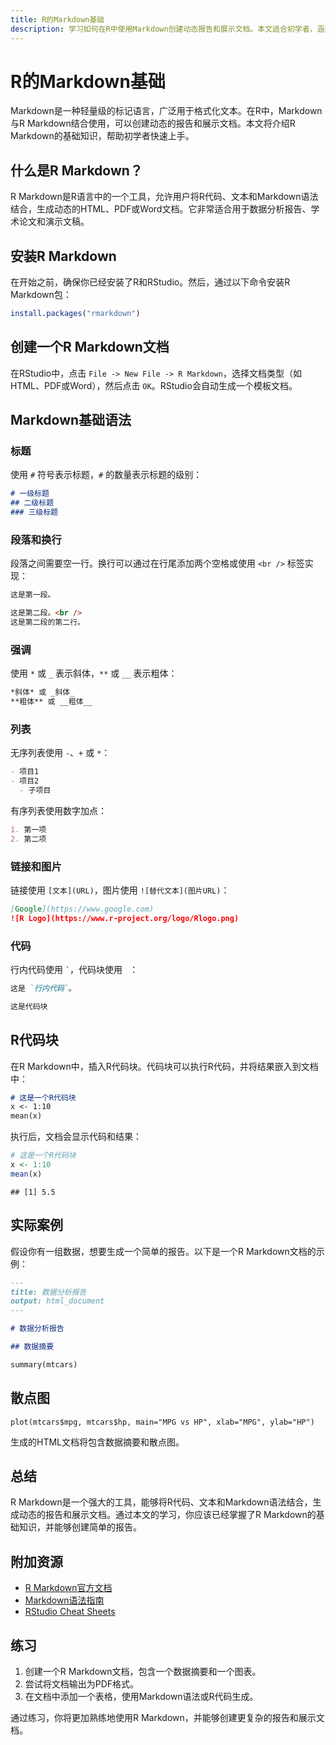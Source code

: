 ```yaml
---
title: R的Markdown基础
description: 学习如何在R中使用Markdown创建动态报告和展示文档。本文适合初学者，涵盖Markdown基础语法、R Markdown的使用方法以及实际案例。
---
```


# R的Markdown基础

Markdown是一种轻量级的标记语言，广泛用于格式化文本。在R中，Markdown与R Markdown结合使用，可以创建动态的报告和展示文档。本文将介绍R Markdown的基础知识，帮助初学者快速上手。

## 什么是R Markdown？

R Markdown是R语言中的一个工具，允许用户将R代码、文本和Markdown语法结合，生成动态的HTML、PDF或Word文档。它非常适合用于数据分析报告、学术论文和演示文稿。

## 安装R Markdown

在开始之前，确保你已经安装了R和RStudio。然后，通过以下命令安装R Markdown包：

```r
install.packages("rmarkdown")
```

## 创建一个R Markdown文档

在RStudio中，点击 `File -> New File -> R Markdown`，选择文档类型（如HTML、PDF或Word），然后点击 `OK`。RStudio会自动生成一个模板文档。

## Markdown基础语法

### 标题

使用 `#` 符号表示标题，`#` 的数量表示标题的级别：

```markdown
# 一级标题
## 二级标题
### 三级标题
```

### 段落和换行

段落之间需要空一行。换行可以通过在行尾添加两个空格或使用 `<br />` 标签实现：

```markdown
这是第一段。

这是第二段。<br />
这是第二段的第二行。
```

### 强调

使用 `*` 或 `_` 表示斜体，`**` 或 `__` 表示粗体：

```markdown
*斜体* 或 _斜体_
**粗体** 或 __粗体__
```

### 列表

无序列表使用 `-`、`+` 或 `*`：

```markdown
- 项目1
- 项目2
  - 子项目
```

有序列表使用数字加点：

```markdown
1. 第一项
2. 第二项
```

### 链接和图片

链接使用 `[文本](URL)`，图片使用 `![替代文本](图片URL)`：

```markdown
[Google](https://www.google.com)
![R Logo](https://www.r-project.org/logo/Rlogo.png)
```

### 代码

行内代码使用 `` ` ``，代码块使用 ``` ```：

```markdown
这是 `行内代码`。

这是代码块

```

## R代码块

在R Markdown中，插入R代码块。代码块可以执行R代码，并将结果嵌入到文档中：

```markdown
# 这是一个R代码块
x <- 1:10
mean(x)
```

执行后，文档会显示代码和结果：

```r
# 这是一个R代码块
x <- 1:10
mean(x)
```

```
## [1] 5.5
```

## 实际案例

假设你有一组数据，想要生成一个简单的报告。以下是一个R Markdown文档的示例：

```markdown
---
title: 数据分析报告
output: html_document
---

# 数据分析报告

## 数据摘要

summary(mtcars)
```

## 散点图

```{r}
plot(mtcars$mpg, mtcars$hp, main="MPG vs HP", xlab="MPG", ylab="HP")
```

生成的HTML文档将包含数据摘要和散点图。

## 总结

R Markdown是一个强大的工具，能够将R代码、文本和Markdown语法结合，生成动态的报告和展示文档。通过本文的学习，你应该已经掌握了R Markdown的基础知识，并能够创建简单的报告。

## 附加资源

- [R Markdown官方文档](https://rmarkdown.rstudio.com/)
- [Markdown语法指南](https://www.markdownguide.org/)
- [RStudio Cheat Sheets](https://www.rstudio.com/resources/cheatsheets/)

## 练习

1. 创建一个R Markdown文档，包含一个数据摘要和一个图表。
2. 尝试将文档输出为PDF格式。
3. 在文档中添加一个表格，使用Markdown语法或R代码生成。

通过练习，你将更加熟练地使用R Markdown，并能够创建更复杂的报告和展示文档。